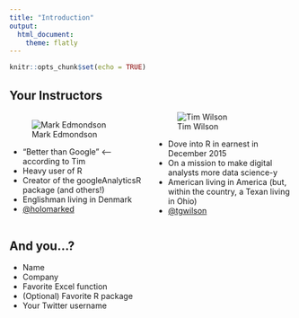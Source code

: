 ```yaml
---
title: "Introduction"
output: 
  html_document:
    theme: flatly
---
```


```r
knitr::opts_chunk$set(echo = TRUE)
```

<style>
  .col2 {
    columns: 2 200px;         /* number of columns and width in pixels*/
    -webkit-columns: 2 200px; /* chrome, safari */
    -moz-columns: 2 200px;    /* firefox */
  }
  .col3 {
    columns: 3 100px;
    -webkit-columns: 3 100px;
    -moz-columns: 3 100px;
  }
</style>

## Your Instructors

<div class="col2">

<div>
![Mark Edmondson](images/edmondsonHead.jpg)

* "Better than Google" <-- according to Tim
* Heavy user of R
* Creator of the googleAnalyticsR package (and others!)
* Englishman living in Denmark
* <a href="http://twitter.com/holomarked" target=_blank>@holomarked</a>
</div>
<div>
![Tim Wilson](images/wilsonHead.jpg)

* Dove into R in earnest in December 2015
* On a mission to make digital analysts more data science-y
* American living in America (but, within the country, a Texan living in Ohio)
* <a href="http://twitter.com/tgwilson" target=_blank>@tgwilson</a>

</div>
</div>

## And you...?

* Name
* Company
* Favorite Excel function
* (Optional) Favorite R package
* Your Twitter username

